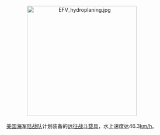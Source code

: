 <center>
[[Image:EFV_hydroplaning.jpg|300px]]
<br><br>
[[美国海军陆战队|美国海军陆战队]]计划装备的[[远征战斗载具|远征战斗载具]]，水上速度达46.3[[km/h|km/h]]。
</center>